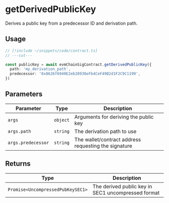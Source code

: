 # getDerivedPublicKey

Derives a public key from a predecessor ID and derivation path.

## Usage

```ts twoslash
// [!include ~/snippets/code/contract.ts]
// ---cut---

const publicKey = await evmChainSigContract.getDerivedPublicKey({
  path: 'my_derivation_path',
  predecessor: '0x8626f6940E2eb28930eFb4CeF49B2d1F2C9C1199',
})
```

## Parameters

| Parameter          | Type     | Description                                          |
| ------------------ | -------- | ---------------------------------------------------- |
| `args`             | `object` | Arguments for deriving the public key                |
| `args.path`        | `string` | The derivation path to use                           |
| `args.predecessor` | `string` | The wallet/contract address requesting the signature |

## Returns

| Type                              | Description                                        |
| --------------------------------- | -------------------------------------------------- |
| `Promise<UncompressedPubKeySEC1>` | The derived public key in SEC1 uncompressed format |
